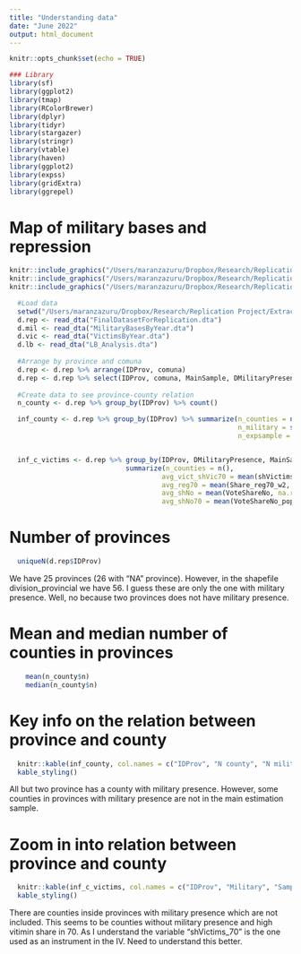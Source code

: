 ```yaml
---
title: "Understanding data"
date: "June 2022"
output: html_document
---
```


```r
knitr::opts_chunk$set(echo = TRUE)
```

```r
### Library
library(sf)
library(ggplot2)
library(tmap)
library(RColorBrewer)
library(dplyr)
library(tidyr)
library(stargazer)
library(stringr)
library(vtable)
library(haven)
library(ggplot2)
library(expss)
library(gridExtra)
library(ggrepel)

```

# Map of military bases and repression

```r
knitr::include_graphics("/Users/maranzazuru/Dropbox/Research/Replication Project/Replication Code/QGIS Code/Fig1. North Chile.png")
knitr::include_graphics("/Users/maranzazuru/Dropbox/Research/Replication Project/Replication Code/QGIS Code/Fig1. Center Chile.png")
knitr::include_graphics("/Users/maranzazuru/Dropbox/Research/Replication Project/Replication Code/QGIS Code/Fig 1. South Chile.png")
```

```r

  #Load data
  setwd("/Users/maranzazuru/Dropbox/Research/Replication Project/Extracted Files/Data")
  d.rep <- read_dta("FinalDatasetForReplication.dta")
  d.mil <- read_dta("MilitaryBasesByYear.dta")
  d.vic <- read_dta("VictimsByYear.dta")
  d.lb <- read_dta("LB_Analysis.dta")
  
  #Arrange by province and comuna
  d.rep <- d.rep %>% arrange(IDProv, comuna)
  d.rep <- d.rep %>% select(IDProv, comuna, MainSample, DMilitaryPresence, everything())
  
  #Create data to see province-county relation
  n_county <- d.rep %>% group_by(IDProv) %>% count()

  inf_county <- d.rep %>% group_by(IDProv) %>% summarize(n_counties = n(),
                                                         n_military = sum(DMilitaryPresence, na.rm=TRUE),
                                                         n_expsample = sum(MainSample, na.rm=TRUE))


  inf_c_victims <- d.rep %>% group_by(IDProv, DMilitaryPresence, MainSample) %>% 
                             summarize(n_counties = n(),
                                      avg_vict_shVic70 = mean(shVictims_70, na.rm=TRUE),
                                      avg_reg70 = mean(Share_reg70_w2, na.rm=TRUE),
                                      avg_shNo = mean(VoteShareNo, na.rm=TRUE),
                                      avg_shNo70 = mean(VoteShareNo_pop70, na.rm=TRUE))
```
# Number of provinces

```r
  uniqueN(d.rep$IDProv)
```

We have 25 provinces (26 with "NA" province). However, in the shapefile division_provincial we have 56.
I guess these are only the one with military presence. Well, no because two provinces does not have military presence.

# Mean and median number of counties in provinces
```r
    mean(n_county$n) 
    median(n_county$n) 
```

# Key info on the relation between province and county
```r
  knitr::kable(inf_county, col.names = c("IDProv", "N county", "N military", "N sample"), caption = "Key info province and county") %>%
  kable_styling()
```

All but two province has a county with military presence.
However, some counties in provinces with military presence are not in the main estimation sample.
  
# Zoom in into relation between province and county 

```r
  knitr::kable(inf_c_victims, col.names = c("IDProv", "Military", "Sample", "N county ", "Avg. Victims", "Avg. Reg", "Avg. NO 1988 pop", "Avg. NO 1970 pop"), caption = "Detail info key var province and county") %>%
  kable_styling()
```

There are counties inside provinces with military presence which are not included.
This seems to be  counties without military presence and high vitimin share in 70.
As I understand the variable "shVictims_70" is the one used as an instrument in the IV.
Need to understand this better.



